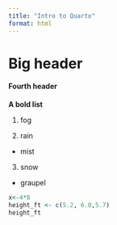 ```yaml
---
title: "Intro to Quarto"
format: html
---
```


# Big header

#### Fourth header

**A bold list**

1.  fog

2.  rain

-   mist

3.  snow

-   graupel

```r
x<-4*8
height_ft <- c(5.2, 6.0,5.7)
height_ft
```
